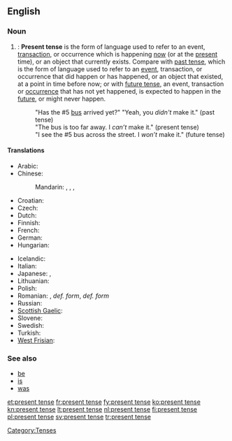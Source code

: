 ==English==

===Noun===
{{en-noun|sg=[[present]] [[tense]]}}

# {{grammar}}: '''Present tense''' is the form of language used to refer to an event, [[transaction]], or occurrence which is happening [[now]] (or at the [[present]] time), or an object that currently exists. Compare with [[past tense]], which is the form of language used to refer to an [[event]], transaction, or occurrence that did happen or has happened, or an object that existed, at a point in time before now; or with [[future tense]], an event, transaction or [[occurrence]] that has not yet happened, is expected to happen in the [[future]], or might never happen.
#: "Has the #5 [[bus]] arrived yet?" "Yeah, you ''didn't'' make it." (past tense)
#: "The bus is too far away. I ''can’t'' make it." (present tense)
#: "I see the #5 bus across the street. I ''won’t'' make it." (future tense)

====Translations====
{{trans-top|form of language}}
* Arabic: {{t|ar|مضارع|tr=muḍāriʻ|sc=Arab}}
* Chinese:
*: Mandarin: {{t|zh|現在時態|sc=Hani}}, {{t|zh|现在时态|tr=xiànzài shítài|sc=Hani}}, {{t|zh|現在時|sc=Hani}}, {{t|zh|现在时|tr=xiànzàishí|sc=Hani}}
* Croatian: {{t+|hr|prezent|m}}
* Czech: {{t-|cs|přítomný čas|m}}
* Dutch: {{t+|nl|tegenwoordige tijd|m}}
* Finnish: {{t+|fi|preesens}}
* French: {{t+|fr|présent}}
* German: {{t+|de|Präsens|n}}
* Hungarian: {{t-|hu|jelen idő}}
{{trans-mid}}
* Icelandic: {{t+|is|nútíð|f}}
* Italian: {{t|it|presente indicativo|m}}
* Japanese: {{t|ja|現在時制|tr=genzai jisei|sc=Jpan}}, {{t|ja|現在形|tr=genzaikei|sc=Jpan}}
* Lithuanian: {{t+|lt|esamasis laikas|m|xs=Lithuanian}}
* Polish: {{t+|pl|czas teraźniejszy|m}}
* Romanian: {{t|ro|prezent|n}}, {{t|ro|timpul prezent|n}} ''def. form'', {{t|ro|timpurile prezent|n|p}} ''def. form''
* Russian: {{t|ru|настоящее время|n|tr=nastojáščeje vrémja|sc=Cyrl}}
* [[Scottish Gaelic]]: {{t-|gd|tràth làthaireach|m|xs=Scottish Gaelic}}
* Slovene: {{t|sl|sedanjik|m}}
* Swedish: {{t+|sv|presens}}
* Turkish: {{t|tr|şimdiki}}
* [[West Frisian]]: {{t+|fy|notiid|xs=West Frisian}}
{{trans-bottom}}

===See also===
* [[be]]
* [[is]]
* [[was]]

[[Category:Tenses]]

[[et:present tense]]
[[fr:present tense]]
[[fy:present tense]]
[[ko:present tense]]
[[kn:present tense]]
[[lt:present tense]]
[[nl:present tense]]
[[fi:present tense]]
[[pl:present tense]]
[[sv:present tense]]
[[tr:present tense]]
